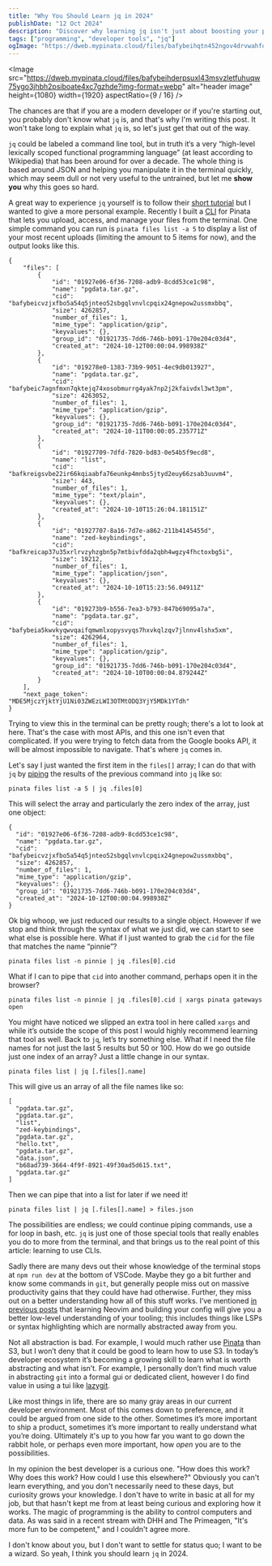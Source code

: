 ```yaml
---
title: "Why You Should Learn jq in 2024"
publishDate: "12 Oct 2024"
description: "Discover why learning jq isn't just about boosting your productivity, it's about becoming a more curious developer"
tags: ["programming", "developer tools", "jq"]
ogImage: "https://dweb.mypinata.cloud/files/bafybeihqtn452ngov4drvwahfqimf6oy5tgisfhapozf33ty6by4t3h35a?img-quality=80&filename=og.png"
---
```



<Image
	src="https://dweb.mypinata.cloud/files/bafybeihderpsuxl43msvzletfuhuqw75ygo3jhbh2psiboate4xc7gzhde?img-format=webp"
	alt="header image"
	height={1080}
	width={1920}
	aspectRatio={9 / 16}
/>


The chances are that if you are a modern developer or if you're starting out, you probably don't know what `jq` is, and that's why I'm writing this post. It won't take long to explain what `jq` is, so let's just get that out of the way.

`jq` could be labeled a command line tool, but in truth it‘s a very “high-level lexically scoped functional programming language” (at least according to Wikipedia) that has been around for over a decade. The whole thing is based around JSON and helping you manipulate it in the terminal quickly, which may seem dull or not very useful to the untrained, but let me **show you** why this goes so hard.

A great way to experience `jq` yourself is to follow their [short tutorial](https://jqlang.github.io/jq/tutorial/) but I wanted to give a more personal example. Recently I built a [CLI](https://cli.pinata.cloud) for Pinata that lets you upload, access, and manage your files from the terminal. One simple command you can run is `pinata files list -a 5` to display a list of your most recent uploads (limiting the amount to 5 items for now), and the output looks like this.

```
{
    "files": [
        {
            "id": "01927e06-6f36-7208-adb9-8cdd53ce1c98",
            "name": "pgdata.tar.gz",
            "cid": "bafybeicvzjxfbo5a54q5jnteo52sbgqlvnvlcpqix24gnepow2ussmxbbq",
            "size": 4262857,
            "number_of_files": 1,
            "mime_type": "application/gzip",
            "keyvalues": {},
            "group_id": "01921735-7dd6-746b-b091-170e204c03d4",
            "created_at": "2024-10-12T00:00:04.998938Z"
        },
        {
            "id": "019278e0-1383-73b9-9051-4ec9db013927",
            "name": "pgdata.tar.gz",
            "cid": "bafybeic7agnfmxn7qktejq74xosobmurrg4yak7np2j2kfaivdxl3wt3pm",
            "size": 4263052,
            "number_of_files": 1,
            "mime_type": "application/gzip",
            "keyvalues": {},
            "group_id": "01921735-7dd6-746b-b091-170e204c03d4",
            "created_at": "2024-10-11T00:00:05.235771Z"
        },
        {
            "id": "01927709-7dfd-7820-bd83-0e54b5f9ecd8",
            "name": "list",
            "cid": "bafkreigsvbe22ir66kqiaabfa76eunkp4mnbs5jtyd2euy66zsab3uuvm4",
            "size": 443,
            "number_of_files": 1,
            "mime_type": "text/plain",
            "keyvalues": {},
            "created_at": "2024-10-10T15:26:04.181151Z"
        },
        {
            "id": "01927707-8a16-7d7e-a862-211b4145455d",
            "name": "zed-keybindings",
            "cid": "bafkreicap37u35xrlrvzyhzgbn5p7mtbivfdda2qbh4wgzy4fhctoxbg5i",
            "size": 19212,
            "number_of_files": 1,
            "mime_type": "application/json",
            "keyvalues": {},
            "created_at": "2024-10-10T15:23:56.04911Z"
        },
        {
            "id": "019273b9-b556-7ea3-b793-847b69095a7a",
            "name": "pgdata.tar.gz",
            "cid": "bafybeia5kwvkyqwvqaifqmwmlxopysvyqs7hxvkqlzqv7jlnnv4lshx5xm",
            "size": 4262964,
            "number_of_files": 1,
            "mime_type": "application/gzip",
            "keyvalues": {},
            "group_id": "01921735-7dd6-746b-b091-170e204c03d4",
            "created_at": "2024-10-10T00:00:04.879244Z"
        }
    ],
    "next_page_token": "MDE5MjczYjktYjU1Ni03ZWEzLWI3OTMtODQ3YjY5MDk1YTdh"
}
```

Trying to view this in the terminal can be pretty rough; there's a lot to look at here. That's the case with most APIs, and this one isn't even that complicated. If you were trying to fetch data from the Google books API, it will be almost impossible to navigate. That's where `jq` comes in.

Let's say I just wanted the first item in the `files[]` array; I can do that with `jq` by [piping](https://www.geeksforgeeks.org/piping-in-unix-or-linux/) the results of the previous command into `jq` like so:

```
pinata files list -a 5 | jq .files[0]
```

This will select the array and particularly the zero index of the array, just one object:

```
{
  "id": "01927e06-6f36-7208-adb9-8cdd53ce1c98",
  "name": "pgdata.tar.gz",
  "cid": "bafybeicvzjxfbo5a54q5jnteo52sbgqlvnvlcpqix24gnepow2ussmxbbq",
  "size": 4262857,
  "number_of_files": 1,
  "mime_type": "application/gzip",
  "keyvalues": {},
  "group_id": "01921735-7dd6-746b-b091-170e204c03d4",
  "created_at": "2024-10-12T00:00:04.998938Z"
}
```

Ok big whoop, we just reduced our results to a single object. However if we stop and think through the syntax of what we just did, we can start to see what else is possible here. What if I just wanted to grab the `cid` for the file that matches the name “pinnie”?

```
pinata files list -n pinnie | jq .files[0].cid
```

What if I can to pipe that `cid` into another command, perhaps open it in the browser?

```
pinata files list -n pinnie | jq .files[0].cid | xargs pinata gateways open
```

You might have noticed we slipped an extra tool in here called `xargs` and while it’s outside the scope of this post I would highly recommend learning that tool as well. Back to `jq`, let’s try something else. What if I need the file names for not just the last 5 results but 50 or 100. How do we go outside just one index of an array? Just a little change in our syntax.

```
pinata files list | jq [.files[].name]
```

This will give us an array of all the file names like so:

```
[
  "pgdata.tar.gz",
  "pgdata.tar.gz",
  "list",
  "zed-keybindings",
  "pgdata.tar.gz",
  "hello.txt",
  "pgdata.tar.gz",
  "data.json",
  "b68ad739-3664-4f9f-8921-49f30ad5d615.txt",
  "pgdata.tar.gz"
]
```

Then we can pipe that into a list for later if we need it!

```
pinata files list | jq [.files[].name] > files.json
```

The possibilities are endless; we could continue piping commands, use a for loop in bash, etc. `jq` is just one of those special tools that really enables you do to more from the terminal, and that brings us to the real point of this article: learning to use CLIs.

Sadly there are many devs out their whose knowledge of the terminal stops at `npm run dev` at the bottom of VSCode. Maybe they go a bit further and know some commands in `git`, but generally people miss out on massive productivity gains that they could have had otherwise. Further, they miss out on a better understanding how all of this stuff works. I‘ve mentioned [in previous posts](https://stevedylan.dev/posts/why-i-learned-vim/) that learning Neovim and building your config will give you a better low-level understanding of your tooling; this includes things like LSPs or syntax highlighting which are normally abstracted away from you.

Not all abstraction is bad. For example, I would much rather use [Pinata](https://pinata.cloud) than S3, but I won’t deny that it could be good to learn how to use S3. In today’s developer ecosystem it’s becoming a growing skill to learn what is worth abstracting and what isn’t. For example, I personally don’t find much value in abstracting `git` into a formal gui or dedicated client, however I do find value in using a tui like [lazygit](https://github.com/jesseduffield/lazygit).

Like most things in life, there are so many gray areas in our current developer environment. Most of this comes down to preference, and it could be argued from one side to the other. Sometimes it’s more important to ship a product, sometimes it’s more important to really understand what you’re doing. Ultimately it's up to you how far you want to go down the rabbit hole, or perhaps even more important, how *open* you are to the possibilities.

In my opinion the best developer is a curious one. "How does this work? Why does this work? How could I use this elsewhere?" Obviously you can't learn everything, and you don't necessarily need to these days, but curiosity grows your knowledge. I don't have to write in basic at all for my job, but that hasn't kept me from at least being curious and exploring how it works. The magic of programming is the ability to control computers and data. As was said in a recent stream with DHH and The Primeagen, "It's more fun to be competent," and I couldn't agree more.

I don't know about you, but I don't want to settle for status quo; I want to be a wizard. So yeah, I think you should learn `jq` in 2024.
